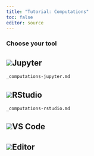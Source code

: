 ```yaml
---
title: "Tutorial: Computations"
toc: false
editor: source
---
```


### Choose your tool {#choose-your-tool .no-anchor}

::: {#choose-your-tool-tabs .panel-tabset}
## ![](../images/jupyter-logo.png)Jupyter

``` include
_computations-jupyter.md
```

## ![](../images/rstudio-logo.png)RStudio

``` include
_computations-rstudio.md
```

## ![](../images/vscode-logo.png)VS Code

## ![](../images/text-editor-logo.png){#text-editor-logo}Editor
:::


